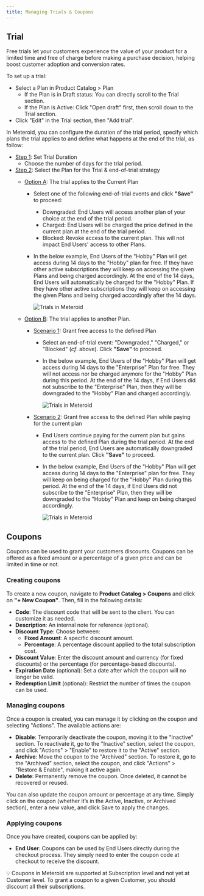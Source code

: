---
title: Managing Trials & Coupons
---

## Trial

Free trials let your customers experience the value of your product for a limited time and free of charge before making a purchase decision, helping boost customer adoption and conversion rates.

To set up a trial:

* Select a Plan in Product Catalog > Plan
  * If the Plan is in Draft status: You can directly scroll to the Trial section.
  * If the Plan is Active: Click "Open draft" first, then scroll down to the Trial section.
* Click "Edit" in the Trial section, then "Add trial".

In Meteroid, you can configure the duration of the trial period, specify which plans the trial applies to and define what happens at the end of the trial, as follow:

* <u>Step 1</u>: Set Trial Duration
  * Choose the number of days for the trial period.
* <u>Step 2</u>: Select the Plan for the Trial & end-of-trial strategy
  * <u>Option A</u>: The trial applies to the Current Plan
    * Select one of the following end-of-trial events and click **"Save"** to proceed:
      * Downgraded: End Users will access another plan of your choice at the end of the trial period.
      * Charged: End Users will be charged the price defined in the current plan at the end of the trial period.
      * Blocked: Revoke access to the current plan. This will not impact End Users' access to other Plans.
    * In the below example, End Users of the "Hobby" Plan will get access during 14 days to the "Hobby" plan for free. If they have other active subscriptions they will keep on accessing the given Plans and being charged accordingly. At the end of the 14 days, End Users will automatically be charged for the "Hobby" Plan. If they have other active subscriptions they will keep on accessing the given Plans and being charged accordingly after the 14 days.

      <img
      src="/public/meteroid-trial.png"
      alt="Trials in Meteroid"
      />

   * <u>Option B</u>: The trial applies to another Plan.
     * <u>Scenario 1</u>: Grant free access to the defined Plan
        - Select an end-of-trial event: "Downgraded," "Charged," or "Blocked" (_cf_. above). Click **"Save"** to proceed.
        - In the below example, End Users of the "Hobby" Plan will get access during 14 days to the "Enterprise" Plan for free. They will not access nor be charged anymore for the "Hobby" Plan during this period. At the end of the 14 days, if End Users did not subscribe to the "Enterprise" Plan, then they will be downgraded to the "Hobby" Plan and charged accordingly.
     
          <img
          src="/public/meteroid-trial2.png"
          alt="Trials in Meteroid"
          />

     * <u>Scenario 2</u>: Grant free access to the defined Plan while paying for the current plan
        - End Users continue paying for the current plan but gains access to the defined Plan during the trial period. At the end of the trial period, End Users are automatically downgraded to the current plan. Click **"Save"** to proceed.
        - In the below example, End Users of the "Hobby" Plan will get access during 14 days to the "Enterprise" plan for free. They will keep on being charged for the "Hobby" Plan during this period. At the end of the 14 days, if End Users did not subscribe to the "Enterprise" Plan, then they will be downgraded to the "Hobby" Plan and keep on being charged accordingly.

          <img
          src="/public/meteroid-trial3.png"
          alt="Trials in Meteroid"
          />


## Coupons

Coupons can be used to grant your customers discounts. Coupons can be offered as a fixed amount or a percentage of a given price and can be limited in time or not.

### Creating coupons

To create a new coupon, navigate to **Product Catalog > Coupons** and click on **"+ New Coupon"**. Then, fill in the following details:

* **Code**: The discount code that will be sent to the client. You can customize it as needed.
* **Description**: An internal note for reference (optional).
* **Discount Type**: Choose between:
  * **Fixed Amount**: A specific discount amount.
  * **Percentage**: A percentage discount applied to the total subscription cost.
* **Discount Value**: Enter the discount amount and currency (for fixed discounts) or the percentage (for percentage-based discounts).
* **Expiration Date** (optional): Set a date after which the coupon will no longer be valid.
* **Redemption Limit** (optional): Restrict the number of times the coupon can be used.

### Managing coupons

Once a coupon is created, you can manage it by clicking on the coupon and selecting "Actions". The available actions are:

* **Disable**: Temporarily deactivate the coupon, moving it to the "Inactive" section. To reactivate it, go to the "Inactive" section, select the coupon, and click "Actions" > "Enable" to restore it to the "Active" section.
* **Archive**: Move the coupon to the "Archived" section. To restore it, go to the "Archived" section, select the coupon, and click "Actions" > "Restore & Enable", making it active again.
* **Delete**: Permanently remove the coupon. Once deleted, it cannot be recovered or reused.

You can also update the coupon amount or percentage at any time. Simply click on the coupon (whether it’s in the Active, Inactive, or Archived section), enter a new value, and click Save to apply the changes.

### Applying coupons

Once you have created, coupons can be applied by:

* **End User**: Coupons can be used by End Users directly during the checkout process. They simply need to enter the coupon code at checkout to receive the discount.

💡 Coupons in Meteroid are supported at Subscription level and not yet at Customer level. To grant a coupon to a given Customer, you should discount all their subscriptions.
          